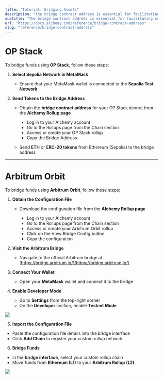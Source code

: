 ```yaml
---
title: "Tutorial: Bridging Assets"
description: "The bridge contract address is essential for facilitating communication and asset transfers between Layer 1 (L1) and Layer 2 (L2) networks"
subtitle: "The bridge contract address is essential for facilitating communication and asset transfers between Layer 1 (L1) and Layer 2 (L2) networks"
url: "https://docs.alchemy.com/reference/bridge-contract-address"
slug: "reference/bridge-contract-address"
---
```


# OP Stack

To bridge funds using **OP Stack**, follow these steps:

1. **Select Sepolia Network in MetaMask**

   * Ensure that your MetaMask wallet is connected to the **Sepolia Test Network**

2. **Send Tokens to the Bridge Address**

   * Obtain the **bridge contract address** for your OP Stack devnet from the **Alchemy Rollup page**

     * Log in to your Alchemy account
     * Go to the Rollups page from the Chain section
     * Access or create your OP Stack rollup
     * Copy the Bridge Address

   * Send **ETH** or **ERC-20 tokens** from Ethereum (Sepolia) to the bridge address

***

# Arbitrum Orbit

To bridge funds using **Arbitrum Orbit**, follow these steps:

1. **Obtain the Configuration File**

   * Download the configuration file from the **Alchemy Rollup page**

     * Log in to your Alchemy account
     * Go to the Rollups page from the Chain section
     * Access or create your Arbitrum Orbit rollup
     * Click on the View Bridge Config button
     * Copy the configuration

2. **Visit the Arbitrum Bridge**

   * Navigate to the official Arbitrum bridge at [https://bridge.arbitrum.io/](https://bridge.arbitrum.io/)

3. **Connect Your Wallet**

   * Open your **MetaMask** wallet and connect it to the bridge

4. **Enable Developer Mode**

   * Go to **Settings** from the top-right corner
   * On the **Developer** section, enable **Testnet Mode**

![](c263fbb82bb318747837fc077c426d17c1e6b0eb7dd43759f4fc36ae63675f9a-Screenshot_2025-01-09_at_16.29.03.png)

5. **Import the Configuration File**

* Paste the configuration file details into the bridge interface
* Click **Add Chain** to register your custom rollup network

6. **Bridge Funds**

* In the **bridge interface**, select your custom rollup chain
* Move funds from **Ethereum (L1)** to your **Arbitrum Rollup (L2)**

![](de51c446cc59a7c37fa5efa953d6e52d379608caf10d1408e6cebccb9f070d70-Screenshot_2025-01-09_at_16.30.18.png)
